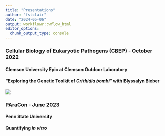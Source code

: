 ```yaml
---
title: "Presentations"
author: "fstclair"
date: "2024-05-06"
output: workflowr::wflow_html
editor_options:
  chunk_output_type: console
---
```




### Cellular Biology of Eukaryotic Pathogens (CBEP) - October 2022
#### Clemson University Epic at Clemson Outdoor Laboratory

#### "Exploring the Genetic Toolkit of *Crithidia bombi*" with Blyssalyn Bieber

![](assets/cbep.png)



### PAraCon - June 2023
#### Penn State University 

#### Quantifying *in vitro*


